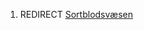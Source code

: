 {{title:Sortblodsvæsener}}
{{author:Laura Holmegaard}}
{{timestamp:2009-09-18T15:36:21Z}}
{{copyright:Sortblodsvæsener}}
#REDIRECT [[Sortblodsvæsen]]